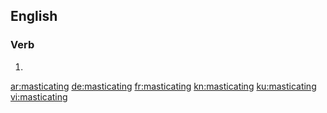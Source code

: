 ==English==

===Verb===
{{head|en|present participle}}

# {{present participle of|masticate|lang=en|nocat=1}}

[[ar:masticating]]
[[de:masticating]]
[[fr:masticating]]
[[kn:masticating]]
[[ku:masticating]]
[[vi:masticating]]